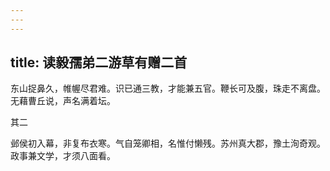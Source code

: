 ```yaml
---
---
---
```

title: 读毅孺弟二游草有赠二首
---







东山捉鼻久，帷幄尽君难。识已通三教，才能兼五官。鞭长可及腹，珠走不离盘。无藉曹丘说，声名满着坛。





其二


邺侯初入幕，非复布衣寒。气自笼卿相，名惟付懒残。苏州真大郡，豫土洵奇观。政事兼文学，才须八面看。